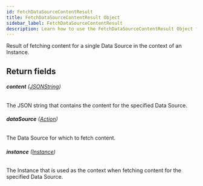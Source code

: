 ```yaml
---
id: FetchDataSourceContentResult
title: FetchDataSourceContentResult Object
sidebar_label: FetchDataSourceContentResult
description: Learn how to use the FetchDataSourceContentResult Object for Builder's API.
---
```


Result of fetching content for a single Data Source in the context of an Instance.

## Return fields

###### <b>content</b> ([JSONString](/composer/builder/api/schema/scalar/JSONString.mdx))

The JSON string that contains the content for the specified Data Source.

###### <b>dataSource</b> ([Action](/composer/builder/api/schema/object/Action.mdx))

The Data Source for which to fetch content.

###### <b>instance</b> ([Instance](/composer/builder/api/schema/object/Instance.mdx))

The Instance that is used as the context when fetching content for the specified Data Source.
